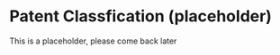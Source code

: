 # Patent Classfication (placeholder) {#classification}
\index{classification}

This is a placeholder, please come back later

<!---Patent


For WIPO machine learning resources including datasets for text categorisations see:

https://www.wipo.int/classifications/ipc/en/ITsupport/Categorization/dataset/wipo-alpha-readme.html

See the contact name for the person at the bottom patrick.fievet@wipo.int

Learning Patent Speak: Investigating Domain-Specific Word Embeddings


### Introduction

Patent documents are normally awarded classification codes or symbols that describe the technical content of the document. For those unfamiliar with patent classification schemes the closest systems are library classification codes such as those used to order the items on the shelves of a university or local library. As with other library classification systems the logic of classification is that once we are familiar with its terms we would logically go to class C12 to find documents relating to Biochemistry, A01N for pesticides and A47 for kitchen equipment. However, while familiar library classification systems generally assign one classification code to a document, patent documents commonly receive multiple classification codes to describe the technical content of documents. 

The original aim of patent classification was to facilitate the retrieval of patent documents as prior art and the physical ordering of patent documents in patent office libraries. As a very rough summary, as patent offices expanded, classification was used to assign work to the relevant sections of the examination corps. Initially patent documents were generally awarded one classification code. This progressively expanded to more than one code with the first in a list generally being the most important and focusing on the technical details of the _claims_. In the 2000s the focus began to shift towards awarding multiple classification codes to describe the technical content of patent _documents_. The increasing level of detail in the description of patent documents has be

The focus in this chapter is on international rather than national patent classification systems. For that reason



This chapter considers patent classification systems and their role in patent analytics. For those unfamiliar with patent classification schemes the closest systems are library classification codes such as those used to order the items on the shelves of a university or local library. 

Patent classification schemes emerged in order to assist examiners with retrieving prior art, with allocating applications to examiners and storing physical documents. While the original primary purpose of patent classification schemes was to assist examiners, patent classifiers provide powerful tools for patent analysts. 

In this chapter we explore the power of patent classification codes focusing on the International Patent Classification. We demonstrate the advance use of the patent classification in patent analytics from the WIPO Patent Landscape on Animal Genetic Resources where networks of classifiers were used to distinguish between clusters of activity involving livestock animals.  



These systems commonly consist of a combination of alphanumeric characters that are organised in a classification hierarchy. Initially, classification codes (e.g. C12N) were awarded to describe the contents of the claims of patent documents. Where more than one code was awarded documents were organised with the most important appearing first. It is important to realise that both of these situations have changed. Multiple classification codes are now commonly awarded to documents, classification codes describe the technical contents of the entire document rather than the claims and the order in which codes appear is no longer material to interpretation of their content.--->


